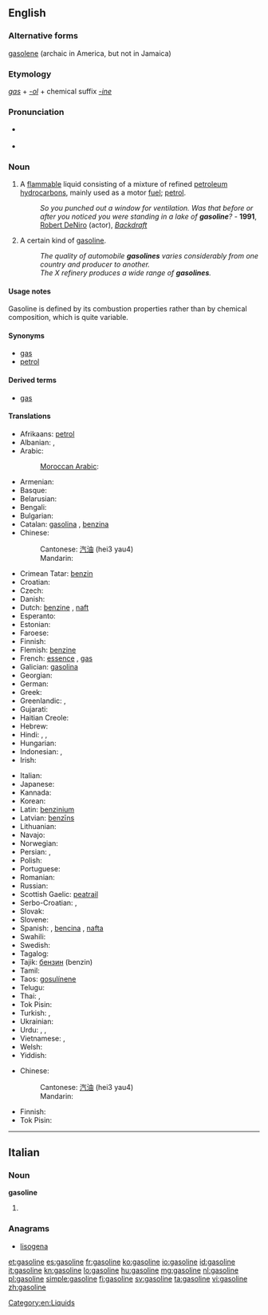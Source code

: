 ==English==
{{wikipedia}}

===Alternative forms===
[[gasolene]] (archaic in America, but not in Jamaica)

===Etymology===
''[[gas]]'' + ''[[-ol#English|-ol]]'' + chemical suffix ''[[-ine]]''

===Pronunciation===
* {{a|UK}} {{IPA|/ˈɡæs.ə.lin/}} {{X-SAMPA|/"g{s.@.li:n/}}
* {{audio|en-us-gasoline.ogg|Audio (US)}}

===Noun===
{{en-noun|-|s}}

# {{uncountable}} {{North America}} A [[flammable]] liquid consisting of a mixture of refined [[petroleum]] [[hydrocarbon]]s, mainly used as a motor [[fuel]]; [[petrol]].
#: ''So you punched out a window for ventilation. Was that before or after you noticed you were standing in a lake of '''gasoline'''?'' -  '''1991''', [[w:Robert DeNiro|Robert DeNiro]] (actor), ''[[w:Backdraft (film)|Backdraft]]''
# {{countable}} A certain kind of [[gasoline]].
#: ''The quality of automobile '''gasolines''' varies considerably from one country and producer to another.''
#: ''The X refinery produces a wide range of '''gasolines'''.''

====Usage notes====
Gasoline is defined by its combustion properties rather than by chemical composition, which is quite variable.

====Synonyms====
* [[gas]] {{italbrac|North America}}
* [[petrol]] {{italbrac|UK|Australia}}

====Derived terms====
* [[gas]] {{italbrac|North America}}

====Translations====
{{trans-top|motor fuel}}
* Afrikaans: [[petrol]]
* Albanian: {{t|sq|​​benzinë|f}}, {{t|sq|gazolinë|f}}
* Arabic: {{t|ar|بنزين|m|tr=banziin}}
*: [[Moroccan Arabic]]: {{tø|ary|ليسانص|tr=lisaanS|sc=Arab}}
* Armenian: {{t-|hy|բենզին|tr=benzin}}
* Basque: {{t|eu|gasolina}}
* Belarusian: {{t|be|бензін|m|tr=benzín|xs=Belarusian}}
* Bengali: {{t|bn|পেট্রল|tr=pēṭrala|sc=Beng}}
* Bulgarian: {{t+|bg|бензин|m|tr=benzín}}
* Catalan: [[gasolina]] {{f}}, [[benzina]] {{f}}
* Chinese:
*: Cantonese: [[汽油]] (hei3 yau4)
*: Mandarin: {{t-|cmn|汽油|tr=qìyóu|sc=Hani}}
* Crimean Tatar: [[benzin#Crimean Tatar|benzin]]
* Croatian: {{t+|hr|benzin}}
* Czech: {{t-|cs|benzín|m}}
* Danish: {{t-|da|benzin|c}}
* Dutch: [[benzine]] {{f}}, [[naft]] {{qualifier|Belgium|slang}}
* Esperanto: {{t-|eo|benzino|xs=Esperanto}}
* Estonian: {{t-|et|bensiin}}
* Faroese: {{t-|fo|bensin|n|xs=Faroese}}
* Finnish: {{t+|fi|bensiini}}
* Flemish: [[benzine]]
* French: [[essence]] {{f}}, [[gas]] {{qualifier|Canada}}
* Galician: [[gasolina]] {{f}}
* Georgian: {{t|ka|ბენზინი|tr=benzini|sc=Geor|xs=Georgian}}
* German: {{t+|de|Benzin|n}}
* Greek: {{t+|el|βενζίνη|f|tr=venzíni}}
* Greenlandic: {{t|kl|benziina}}, {{t|kl|orsussaq}}
* Gujarati: {{t|gu|પેટ્રોલ|f|tr=pēṭrōla|sc=Gujr}}
* Haitian Creole: {{tø|ht|gazolin}}
* Hebrew: {{t+|he|בנזין|m|alt=בֶּנזִין|tr=benzin}}
* Hindi: {{t|hi|पेट्रोल|tr=peṭrōl|xs=Hindi}},  {{t|hi|गैसोलीन|tr=gaisolīn|xs=Hindi}},  {{t-|hi|बेंज़ीन|tr=benzīn|xs=Hindi}}
* Hungarian: {{t+|hu|benzin}}
* Indonesian: {{t-|id|bensin|xs=Indonesian}}, {{t-|id|petrol|xs=Indonesian}}
* Irish: {{t|ga|gásailín|f}}
{{trans-mid}}
* Italian: {{t+|it|benzina|f}}
* Japanese: {{t-|ja|ガソリン|tr=gasorin}}
* Kannada: {{t|kn|ಪೆಟ್ರೋಲು|tr=peṭrōlu|sc=Knda}}
* Korean: {{t|ko|가솔린|tr=gasollin|sc=Hang}}
* Latin: [[benzinium]]
* Latvian: [[benzīns]] {{m}}
* Lithuanian: {{t-|lt|benzinas|xs=Lithuanian}}
* Navajo: {{tø|nv|chidí bitooʼ}}
* Norwegian: {{t+|no|bensin}}
* Persian: {{t-|fa|بنزین|tr=benzin|xs=Persian}},  {{t|fa|گازولین|xs=Persian}}
* Polish: {{t+|pl|benzyna|f}}
* Portuguese: {{t+|pt|gasolina|f}}
* Romanian: {{t-|ro|benzină|f}}
* Russian: {{t+|ru|бензин|m|tr=benzín}}
* Scottish Gaelic: [[peatrail]]
* Serbo-Croatian: {{t|sh|бензин|m|sc=Cyrl|xs=Serbo-Croatian}}, {{t|sh|benzin|m|xs=Serbo-Croatian}}
* Slovak: {{t-|sk|benzín|m}}
* Slovene: {{t+|sl|bencin|m}}
* Spanish: {{t-|es|gasolina|f}}, [[bencina]] {{f}} {{qualifier|Chile, Peru}}, [[nafta]] {{f}} {{qualifier|Argentina, Paraguay, Uruguay}}
* Swahili: {{t|sw|petroli}}
* Swedish: {{t+|sv|bensin|c}}
* Tagalog: {{t|tl|gasolina}}
* Tajik: [[бензин]] (benzin)
* Tamil: {{t|ta|கல்நெய்|tr=kalney|sc=Taml}}
* Taos: [[gosulínene]]
* Telugu: {{t|te|గ్యాసోలిన్|tr=gyāsōlin|sc=Telu}}
* Thai: {{t|th|เบนซิน|tr=bayn-sin}},  {{t|th|แกโซลีน|tr=gae-soh-leen}}
* Tok Pisin: {{t|tpi|bensin}}
* Turkish: {{t+|tr|benzin}}, {{t+|tr|petrol}}
* Ukrainian: {{t+|uk|бензин|m|tr=benzýn|xs=Ukrainian}}
* Urdu: {{t-|ur|بنزین|tr=benzīn|xs=Urdu}},  {{t|ur|پٹرول|tr=peṭrōl|xs=Urdu}},  {{t|ur|گیسولین|tr=gaisolīn|xs=Urdu}}
* Vietnamese: {{t|vi|dầu xăng|xs=Vietnamese}},  {{t+|vi|xăng|xs=Vietnamese}}
* Welsh: {{t|cy|gasoline|f}}
* Yiddish: {{t|yi|גאזאלין|tr=gazolin|sc=Hebr|xs=Yiddish}}
{{trans-bottom}}

{{trans-top|kind of gasoline}}
* Chinese:
*: Cantonese: [[汽油]] (hei3 yau4)
*: Mandarin: {{t-|cmn|汽油|tr=qìyóu|sc=Hani}}
{{trans-mid}}
* Finnish: {{t|fi|bensiinilaatu}}
* Tok Pisin: {{t|tpi|bensin}}
{{trans-bottom}}

[[Category:en:Liquids]]

----

==Italian==

===Noun===
'''gasoline''' {{f}}

# {{plural of|gasolina|lang=it}}

===Anagrams===
* [[lisogena#Italian|lisogena]]

[[et:gasoline]]
[[es:gasoline]]
[[fr:gasoline]]
[[ko:gasoline]]
[[io:gasoline]]
[[id:gasoline]]
[[it:gasoline]]
[[kn:gasoline]]
[[lo:gasoline]]
[[hu:gasoline]]
[[mg:gasoline]]
[[nl:gasoline]]
[[pl:gasoline]]
[[simple:gasoline]]
[[fi:gasoline]]
[[sv:gasoline]]
[[ta:gasoline]]
[[vi:gasoline]]
[[zh:gasoline]]